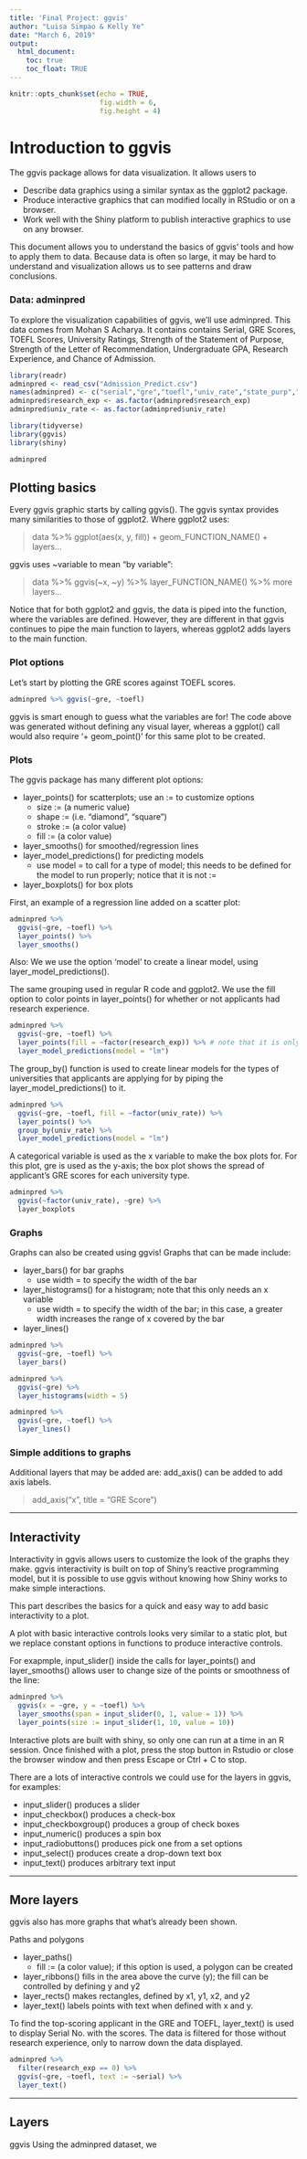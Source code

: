 ```yaml
---
title: 'Final Project: ggvis'
author: "Luisa Simpao & Kelly Ye"
date: "March 6, 2019"
output: 
  html_document:
    toc: true
    toc_float: TRUE
---
```


```r
knitr::opts_chunk$set(echo = TRUE, 
                      fig.width = 6, 
                      fig.height = 4)
```

# Introduction to ggvis

The ggvis package allows for data visualization. It allows users to

* Describe data graphics using a similar syntax as the ggplot2 package.
* Produce interactive graphics that can modified locally in RStudio or on a browser.
* Work well with the Shiny platform to publish interactive graphics to use on any browser.

This document allows you to understand the basics of ggvis' tools and how to apply them to data. Because data is often so large, it may be hard to understand and visualization allows us to see patterns and draw conclusions.

### Data: adminpred

To explore the visualization capabilities of ggvis, we'll use adminpred. This data comes from Mohan S Acharya. It contains contains Serial, GRE Scores, TOEFL Scores, University Ratings, Strength of the Statement of Purpose, Strength of the Letter of Recommendation, Undergraduate GPA, Research Experience, and Chance of Admission.

```r
library(readr)
adminpred <- read_csv("Admission_Predict.csv")
names(adminpred) <- c("serial","gre","toefl","univ_rate","state_purp","letter_rec","ug_gpa", "research_exp","admit_chance")
adminpred$research_exp <- as.factor(adminpred$research_exp)
adminpred$univ_rate <- as.factor(adminpred$univ_rate)
```
```r
library(tidyverse)
library(ggvis)
library(shiny)

adminpred
```

## Plotting basics

Every ggvis graphic starts by calling ggvis(). The ggvis syntax provides many similarities to those of ggplot2. Where ggplot2 uses:

> data %>% ggplot(aes(x, y, fill)) + geom_FUNCTION_NAME() + layers...

ggvis uses ~variable to mean "by variable":

> data %>% ggvis(~x, ~y) %>% layer_FUNCTION_NAME() %>% more layers...

Notice that for both ggplot2 and ggvis, the data is piped into the function, where the variables are defined. However, they are different in that ggvis continues to pipe the main function to layers, whereas ggplot2 adds layers to the main function.

### Plot options

Let's start by plotting the GRE scores against TOEFL scores.

```r
adminpred %>% ggvis(~gre, ~toefl)
```

ggvis is smart enough to guess what the variables are for! The code above was generated without defining any visual layer, whereas a ggplot() call would also require '+ geom_point()' for this same plot to be created.

### Plots

The ggvis package has many different plot options:

* layer_points() for scatterplots; use an := to customize options
    + size := (a numeric value)
    + shape := (i.e. "diamond", "square")
    + stroke := (a color value)
    + fill := (a color value)
* layer_smooths() for smoothed/regression lines
* layer_model_predictions() for predicting models
    + use model =  to call for a type of model; this needs to be defined for the model to run properly; notice that it is not :=
* layer_boxplots() for box plots

First, an example of a regression line added on a scatter plot:
```r
adminpred %>% 
  ggvis(~gre, ~toefl) %>% 
  layer_points() %>% 
  layer_smooths()
```

Also: We we use the option 'model' to create a linear model, using layer_model_predictions(). 

The same grouping used in regular R code and ggplot2. We use the fill option to color points in layer_points() for whether or not applicants had research experience. 
```r
adminpred %>%
  ggvis(~gre, ~toefl) %>%
  layer_points(fill = ~factor(research_exp)) %>% # note that it is only an "=" here, rather than ":=" 
  layer_model_predictions(model = "lm")
```

The group_by() function is used to create linear models for the types of universities that applicants are applying for by piping the layer_model_predictions() to it.
```r
adminpred %>%
  ggvis(~gre, ~toefl, fill = ~factor(univ_rate)) %>%
  layer_points() %>%
  group_by(univ_rate) %>%
  layer_model_predictions(model = "lm")
```

A categorical variable is used as the x variable to make the box plots for. For this plot, gre is used as the y-axis; the box plot shows the spread of applicant's GRE scores for each university type.

```r
adminpred %>% 
  ggvis(~factor(univ_rate), ~gre) %>% 
  layer_boxplots
```

### Graphs

Graphs can also be created using ggvis! Graphs that can be made include:

* layer_bars() for bar graphs
    + use width = to specify the width of the bar
* layer_histograms() for a histogram; note that this only needs an x variable
    + use width = to specify the width of the bar; in this case, a greater width increases the range of x covered by the bar
* layer_lines()
  
```r
adminpred %>% 
  ggvis(~gre, ~toefl) %>%
  layer_bars()
```
```r
adminpred %>% 
  ggvis(~gre) %>%
  layer_histograms(width = 5)
```
```r
adminpred %>% 
  ggvis(~gre, ~toefl) %>%
  layer_lines()
```

### Simple additions to graphs

Additional layers that may be added are:
add_axis() can be added to add axis labels.

> add_axis("x", title = "GRE Score")

***

## Interactivity

Interactivity in ggvis allows users to customize the look of the graphs they make. ggvis interactivity is built on top of Shiny's reactive programming model, but it is possible to use ggvis without knowing how Shiny works to make simple interactions.

This part describes the basics for a quick and easy way to add basic interactivity to a plot.

A plot with basic interactive controls looks very similar to a static plot, but we replace constant options in functions to produce interactive controls.

For exapmple, input_slider() inside the calls for layer_points() and layer_smooths() allows user to change size of the points or smoothness of the line:
```r
adminpred %>%
  ggvis(x = ~gre, y = ~toefl) %>%
  layer_smooths(span = input_slider(0, 1, value = 1)) %>%
  layer_points(size := input_slider(1, 10, value = 10))
```

Interactive plots are built with shiny, so only one can run at a time in an R session. Once finished with a plot, press the stop button in Rstudio or close the browser window and then press Escape or Ctrl + C to stop.

There are a lots of interactive controls we could use for the layers in ggvis, for examples:

* input_slider() produces a slider
* input_checkbox() produces a check-box
* input_checkboxgroup() produces a group of check boxes
* input_numeric() produces a spin box
* input_radiobuttons() produces pick one from a set options
* input_select() produces create a drop-down text box
* input_text() produces arbitrary text input

***

## More layers

ggvis also has more graphs that what's already been shown.

Paths and polygons

* layer_paths() 
    + fill := (a color value); if this option is used, a polygon can be created
* layer_ribbons() fills in the area above the curve (y); the fill can be controlled by defining y and y2
* layer_rects() makes rectangles, defined by x1, y1, x2, and y2
* layer_text() labels points with text when defined with x and y. 

To find the top-scoring applicant in the GRE and TOEFL, layer_text() is used to display Serial No. with the scores. The data is filtered for those without research experience, only to narrow down the data displayed.
```r
adminpred %>% 
  filter(research_exp == 0) %>% 
  ggvis(~gre, ~toefl, text := ~serial) %>%
  layer_text()
```

***

## Layers
ggvis
Using the adminpred dataset, we 
